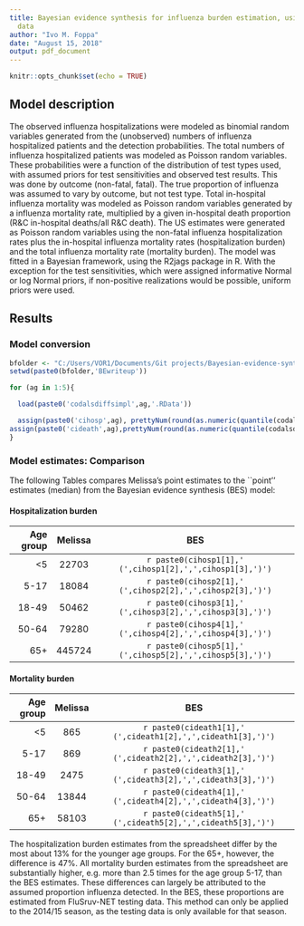 ---
title: Bayesian evidence synthesis for influenza burden estimation, using FluSurv-Net
  data
author: "Ivo M. Foppa"
date: "August 15, 2018"
output: pdf_document
---
```{r setup, include=FALSE}
knitr::opts_chunk$set(echo = TRUE)
```

## Model description

The observed influenza hospitalizations were modeled as binomial random variables generated from the (unobserved) numbers of influenza hospitalized patients and the detection probabilities. 
The total numbers of influenza hospitalized patients was modeled as Poisson random variables.
These probabilities were a function of the distribution of test types used, with assumed priors for test sensitivities and observed test results. This was done by outcome (non-fatal, fatal). The true proportion of influenza was assumed to vary by outcome, but not test type. Total in-hospital influenza mortality was modeled as Poisson random variables generated by a influenza mortality rate, multiplied by a given in-hospital death proportion (R&C in-hospital deaths/all R&C death). The US estimates were generated as Poisson random variables using the non-fatal influenza hospitalization rates plus the in-hospital influenza mortality rates (hospitalization burden) and the total influenza mortality rate (mortality burden). The model was fitted in a Bayesian framework, using the R2jags package in R. With the exception for the test sensitivities, which were assigned informative Normal or log Normal priors, if non-positive realizations would be possible, uniform priors were used.

## Results
### Model conversion
```{r,echo=FALSE,fig.show='hold',fig.width=6}

bfolder <- "C:/Users/VOR1/Documents/Git projects/Bayesian-evidence-synthesis-for-influenza-burden/" #this is an example ...
setwd(paste0(bfolder,'BEwriteup'))

for (ag in 1:5){

  load(paste0('codalsdiffsimpl',ag,'.RData'))

  assign(paste0('cihosp',ag), prettyNum(round(as.numeric(quantile(codalsdiffsimpl$USfluhosp,probs = c(.5,.025,.975))))))
assign(paste0('cideath',ag),prettyNum(round(as.numeric(quantile(codalsdiffsimpl$USfludeath,probs = c(.5,.025,.975))))))
}

```

### Model estimates: Comparison
The following Tables compares Melissa's point estimates to the ``point'' estimates (median) from the Bayesian evidence synthesis (BES) model:

#### Hospitalization burden

  Age group  Melissa    BES 
----------- --------- -----------
<5           22703     `r paste0(cihosp1[1],' (',cihosp1[2],',',cihosp1[3],')')`
5-17         18084    `r paste0(cihosp2[1],' (',cihosp2[2],',',cihosp2[3],')')`
18-49         50462   `r paste0(cihosp3[1],' (',cihosp3[2],',',cihosp3[3],')')`
50-64         79280    `r paste0(cihosp4[1],' (',cihosp4[2],',',cihosp4[3],')')`
65+           445724   `r paste0(cihosp5[1],' (',cihosp5[2],',',cihosp5[3],')')`

#### Mortality burden

  Age group  Melissa    BES 
----------- ---------- ---------
<5           865	     `r paste0(cideath1[1],' (',cideath1[2],',',cideath1[3],')')`
5-17         869       `r paste0(cideath2[1],' (',cideath2[2],',',cideath2[3],')')`
18-49         2475      `r paste0(cideath3[1],' (',cideath3[2],',',cideath3[3],')')`
50-64         13844     `r paste0(cideath4[1],' (',cideath4[2],',',cideath4[3],')')`
65+           58103    `r paste0(cideath5[1],' (',cideath5[2],',',cideath5[3],')')`
		
The hospitalization burden estimates from the spreadsheet differ by the most about 13% for the younger age groups. For the 65+, however, the difference is 47%. All mortality burden estimates from the spreadsheet are substantially higher, e.g. more than 2.5 times for the age group 5-17, than the BES estimates. These differences can largely be attributed to the assumed proportion influenza detected. In the BES, these proportions are estimated from FluSruv-NET testing data. This method can only be applied to the 2014/15 season, as the testing data is only available for that season.


